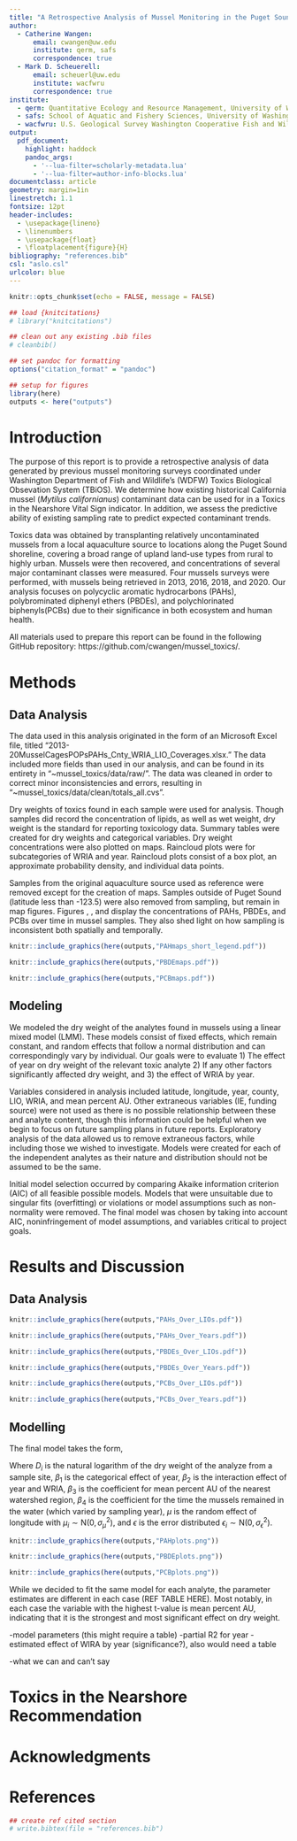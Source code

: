 ```yaml
---
title: "A Retrospective Analysis of Mussel Monitoring in the Puget Sound"
author:
  - Catherine Wangen:
      email: cwangen@uw.edu
      institute: qerm, safs
      correspondence: true
  - Mark D. Scheuerell:
      email: scheuerl@uw.edu
      institute: wacfwru
      correspondence: true
institute:
  - qerm: Quantitative Ecology and Resource Management, University of Washington, Seattle, WA
  - safs: School of Aquatic and Fishery Sciences, University of Washington, Seattle, WA
  - wacfwru: U.S. Geological Survey Washington Cooperative Fish and Wildlife Research Unit, School of Aquatic and Fishery Sciences, University of Washington, Seattle, WA
output:
  pdf_document:
    highlight: haddock
    pandoc_args:
      - '--lua-filter=scholarly-metadata.lua'
      - '--lua-filter=author-info-blocks.lua'
documentclass: article
geometry: margin=1in
linestretch: 1.1
fontsize: 12pt
header-includes:
  - \usepackage{lineno}
  - \linenumbers
  - \usepackage{float}
  - \floatplacement{figure}{H}
bibliography: "references.bib"
csl: "aslo.csl"
urlcolor: blue
---
```


```r
knitr::opts_chunk$set(echo = FALSE, message = FALSE)

## load {knitcitations}
# library("knitcitations")

## clean out any existing .bib files
# cleanbib()

## set pandoc for formatting
options("citation_format" = "pandoc")

## setup for figures 
library(here)
outputs <- here("outputs")
```


# Introduction

The purpose of this report is to provide a retrospective analysis of data generated by previous mussel monitoring surveys coordinated under Washington Department of Fish and Wildlife's (WDFW) Toxics Biological Obsevation System (TBiOS). We determine how existing historical California mussel (*Mytilus californianus*) contaminant data can be used for in a Toxics in the Nearshore Vital Sign indicator. In addition, we assess the predictive ability of existing sampling rate to predict expected contaminant trends. 

Toxics data was obtained by transplanting relatively uncontaminated mussels from a local aquaculture source to locations along the Puget Sound shoreline, covering a broad range of upland land-use types from rural to highly urban. Mussels were then recovered, and concentrations of several major contaminant classes were measured. Four mussels surveys were performed, with mussels being retrieved in 2013, 2016, 2018, and 2020. Our analysis focuses on polycyclic aromatic hydrocarbons (PAHs), polybrominated diphenyl ethers (PBDEs), and polychlorinated biphenyls(PCBs) due to their significance in both ecosystem and human health.

All materials used to prepare this report can be found in the following GitHub repository: https://github.com/cwangen/mussel_toxics/.


# Methods

## Data Analysis

The data used in this analysis originated in the form of an Microsoft Excel file, titled "2013-20MusselCagesPOPsPAHs_Cnty_WRIA_LIO_Coverages.xlsx." The data included more fields than used in our analysis, and can be found in its entirety in "~mussel_toxics/data/raw/". The data was cleaned in order to correct minor inconsistencies and errors, resulting in "~mussel_toxics/data/clean/totals_all.cvs". 

Dry weights of toxics found in each sample were used for analysis. Though samples did record the concentration of lipids, as well as wet weight, dry weight is the standard for reporting toxicology data. Summary tables were created for dry weights and categorical variables. Dry weight concentrations were also plotted on maps. Raincloud plots were for subcategories of WRIA and year. Raincloud plots consist of a box plot, an approximate probability density, and individual data points.

Samples from the original aquaculture source used as reference were removed except for the creation of maps. Samples outside of Puget Sound (latitude less than -123.5) were also removed from sampling, but remain in map figures. Figures \ref{fig:PAmap}, \ref{fig:PBmap}, and \ref{fig:PCmap} display the concentrations of PAHs, PBDEs, and PCBs over time in mussel samples. They also shed light on how sampling is inconsistent both spatially and temporally. 

```r


knitr::include_graphics(here(outputs,"PAHmaps_short_legend.pdf"))
```

```r


knitr::include_graphics(here(outputs,"PBDEmaps.pdf"))
```

```r


knitr::include_graphics(here(outputs,"PCBmaps.pdf"))
```

## Modeling

We modeled the dry weight of the analytes found in mussels using a linear mixed model (LMM). These models consist of fixed effects, which remain constant, and random effects that follow a normal distribution and can correspondingly vary by individual. Our goals were to evaluate 1) The effect of year on dry weight of the relevant toxic analyte 2) If any other factors significantly affected dry weight, and 3) the effect of WRIA by year. 

Variables considered in analysis included latitude, longitude, year, county, LIO, WRIA, and mean percent AU. Other extraneous variables (IE, funding source) were not used as there is no possible relationship between these and analyte content, though this information could be helpful when we begin to focus on future sampling plans in future reports. Exploratory analysis of the data allowed us to remove extraneous factors, while including those we wished to investigate. Models were created for each of the independent analytes as their nature and distribution should not be assumed to be the same.

Initial model selection occurred by comparing Akaike information criterion (AIC) of all feasible possible models. Models that were unsuitable due to singular fits (overfitting) or violations or model assumptions such as non-normality were removed. The final model was chosen by taking into account AIC, noninfringement of model assumptions, and variables critical to project goals. 

# Results and Discussion

## Data Analysis

```r


knitr::include_graphics(here(outputs,"PAHs_Over_LIOs.pdf"))
```

```r


knitr::include_graphics(here(outputs,"PAHs_Over_Years.pdf"))
```

```r


knitr::include_graphics(here(outputs,"PBDEs_Over_LIOs.pdf"))
```

```r


knitr::include_graphics(here(outputs,"PBDEs_Over_Years.pdf"))
```

```r


knitr::include_graphics(here(outputs,"PCBs_Over_LIOs.pdf"))
```

```r


knitr::include_graphics(here(outputs,"PCBs_Over_Years.pdf"))
```

## Modelling

The final model takes the form,

\begin{equation}
D_{i} = \beta_{1,year}+ \beta_{2,year\times LIO} ...
+ \beta_{3}\text{surface}_{i}+ \beta_{4}\text{time}_{i} +\mu_{i}+\epsilon_{i}
\end{equation}


Where $D_{i}$ is the natural logarithm of the dry weight of the analyze from a sample site, $\beta_{1}$ is the categorical effect of year, $\beta_{2}$ is the interaction effect of year and WRIA, $\beta_{3}$ is the coefficient for mean percent AU of the nearest watershed region, $\beta_{4}$ is the coefficient for the time the mussels remained in the water (which varied by sampling year), $\mu$ is the random effect of longitude with $\mu_{i} \sim \text{N}(0, \sigma_\mu^2)$, and $\epsilon$ is the error distributed $\epsilon_{i} \sim \text{N}(0, \sigma_\epsilon^2)$. 

```r


knitr::include_graphics(here(outputs,"PAHplots.png"))
```

```r


knitr::include_graphics(here(outputs,"PBDEplots.png"))
```

```r


knitr::include_graphics(here(outputs,"PCBplots.png"))
```

While we decided to fit the same model for each analyte, the parameter estimates are different in each case (REF TABLE HERE). Most notably, in each case the variable with the highest t-value is mean percent AU, indicating that it is the strongest and most significant effect on dry weight. 

-model parameters (this might require a table)
-partial R2 for year
-estimated effect of WIRA by year (significance?), also would need a table


-what we can and can't say

# Toxics in the Nearshore Recommendation

 

# Acknowledgments



\newpage

# References

\setlength{\parindent}{-0.375in}
\setlength{\leftskip}{0.375in}
\setlength{\parskip}{8pt}
\noindent

```r
## create ref cited section
# write.bibtex(file = "references.bib")
```

<!-- # Appendix -->

<!-- ## Maps -->

<!-- ## Raincloud plots -->
